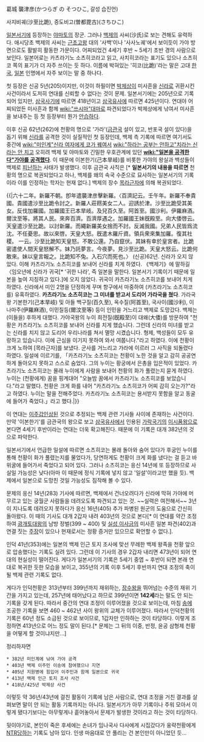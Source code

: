 葛城 襲津彦(かつらぎ の そつひこ, 갈성 습진언)

사지비궤(沙至比跪), 증도비고(曽都毘古)(さちひこ)

[[일본서기]]에 등장하는 [[야마토]]의 장군. 그러나 [[백제]]의 사씨(沙氏)로 보는 견해도 유력하다. 애시당초 백제의 사씨는 [[근초고왕]] 대의 '사백'이나 '사사노궤'에서 보이듯이 가야 방면으로도 활발히 활동한 가문이다. 어찌되었건 4세기 후반 ~ 5세기 초반 경의 사람으로 보인다. 일본어로는 카츠라기노 소츠히코라고 읽고, 사치히코라는 표기도 있으나 소츠히코 쪽의 표기가 더 자주 쓰이는 듯 하다. 이름에 박혀있는 '히코(比跪)'라는 말은 고대 [[한국]], [[일본]] 인명에서 자주 보이는 말 중 하나다.

첫 등장은 신공 5년(205)이지만, 이것이 하필이면 [[박제상]]이 미사흔을 [[신라]]로 귀환시킨 사건이라서 도저히 연대를 신뢰할 수 없다는 것이 문제. 일본서기에는 205년으로 기록되어 있지만, [[삼국사기]]에 따르면 418년이고 [[삼국유사]]에 따르면 425년이다. 연대야 어찌되었든 미사흔과 함께 [[wiki:"쓰시마"대마]]로 파견되었다가 박제상에게 낚여서 미사흔을 보내주는 등 첫 등장부터 뭔가 [[안습]]하다.

이후 신공 62년(262)에 천황의 명으로 '가라'([[금관국]] 설이 있고, 반포국 설이 있다)을 돕기 위해 [[신라]]를 공격한 것이 실질적인 첫 등장인데, 백제 측 기록에 따르면 여기서도 중간에 [[wiki:"미인계"신라 여자에게 코가 꿰여서]] [[wiki:"하라는 공부는 안하고"치라는 신라는 안 치고]] 오히려 백제 및 야마토와 긴밀한 우호관계에 있던 '''[[wiki:"일본을 공격한다"가야를 공격했다]]'''. 이 때문에 이본한기(己本旱岐)를 비롯한 가야의 왕실과 백성들이 백제로 [[피난]]하는 사태가 발생했다. 이후 금관국 사직은 [* '''일본서기의 내용을 따르면''' 천황의 명으로 복권되었다고 하나, 백제를 왜의 속국 수준으로 묘사하는 일본서기의 기록이라 이를 인정하는 학자는 현재 없다.] 백제의 장수 [[목라근자]]에 의해 복권되었다.

{{|六十二年。新羅不朝。卽年遣襲津彦擊新羅。〈百濟記云。壬午年。新羅不奉貴國。貴國遣沙至比跪令討之。新羅人莊餝美女二人。迎誘於津。沙至比跪受其美女。反伐加羅國。加羅國王已本旱岐。及兒百久至。阿首至。國沙利。伊羅麻酒。爾汶至等。將其人民。來奔百濟。百濟厚遇之。加羅國王妹旣殿至。向大倭啓云。天皇遣沙至比跪。以討新羅。而繩新羅美女捨而不討。反滅我國。兄弟人民皆爲流沈。不任憂思。故以來啓。天皇大怒。旣遣木羅斤資。領兵衆來集加羅。復其社稷。
一云。沙至比跪知天皇怒。不敢公還。乃自竄伏。其妹有幸於皇宮者。比跪密遣使人間天皇怒解不。妹乃託夢言。今夜夢。見沙至比跪。天皇大怒云。比跪何敢來。妹以皇言報之。比跪知不兔。入石穴而死也。〉
(신공)62년. 신라가 오지 않았다. 이해 카츠라기노 소츠히코를 보내어 신라를 치게 하였다. 《백제기》에 말하길〈임오년에 신라가 귀국[* '귀한 나라', 즉 일본을 말한다. 일본서기 기록이기 때문에 일본을 높여 지칭하고 있다.]에 오지 않았다. 귀국이 카츠라기노 소츠히코를 보내어 치게 하였다. 신라에서 미인 2명을 단정하게 꾸며 항구에서 마중하여 (카츠라기노 소츠히코를) 유혹하였다. '''카츠라기노 소츠히코는 그 미녀를 받고서 도리어 가라국을 쳤다'''. 가라국왕 기본한기(己本旱岐) 및 아들 백구질(百久至), 옥수질(阿首至), 국사이(國沙利), 이나마주(伊羅麻酒), 이민질등(爾汶至等) 등이 인민을 거느리고 백제로 도망갔다. 백제는 (이들을) 후하게 대했다. 가야국왕의 누이 희전질(旣殿至)이 대왜(大倭)를 방문하여 "천황은 카츠라기노 소츠히코를 보내어 신라를 치게 했습니다. 그런데 신라의 미녀를 받고는 신라를 치지 않고 도리어 우리나라를 쳐서 멸망 시켰습니다. 형제, 백성들이 모두 유랑하고 있습니다. 이에 근심을 이기지 못하여 와서 여쭙니다."라고 하였다. 이에 천황이 크게 노하여 [목라근자]를 보냈다. 군사를 거느리고 가라에 이르러 그 사직을 되돌렸다 하였다. 
일설에 이르기를, 「카츠라기노 소츠히코는 천황이 노한 것을 알고 감히 공공연하게 돌아오지 못하고 스스로 숨었다. 그의 누이는 황궁에서 은총을 입은적이 있었다. 카츠라기노 소츠히코는 몰래 누이에게 사람을 보내어 천황의 화가 풀렸는지 묻게 하였다. 누이는 (천황에게) 꿈을 핑계대어 "오늘밤 꿈에서 카츠라기노 소츠히코를 보았습니다."라고 말했다. 천황은 크게 화를 내어 "카츠라기노 소츠히코가 어찌 감히 오는가?"라고 하였다. 누이는 말을 전해주었다. 카츠라기노 소츠히코는 용서받지 못함을 알고 동굴에 들어가 죽었다.」라고 했다.|}}

이 연대는 [[이주갑인상]]된 것으로 추정되는 백제 관련 기사들 사이에 존재하는 사건이다. 만약 '이본한기'를 금관국의 왕으로 보고 [[삼국유사]]에서 인용된 [[가락국기]]의 [[이시품왕]]으로 본다면 4세기 후반이라는 연대는 더욱 확고해진다. 때문에 이 기록은 대개 382년의 것으로 파악한다.

일본서기에서 언급한 일설에 따르면 소츠히코는 몰래 돌아와 숨어 있다가 후궁인 누이를 통해 천황이 화가 풀렸는지를 물었다가, 당연하게도 천황이 크게 화를 냈다는 걸 듣고 바위굴에 들어가서 죽었다고 되어 있다. 그러나 소츠히코는 응신 14년에 또 등장하므로 사실일 가능성은 낮다(아마 이 때문에 정식 기록에 넣지 않고 '일설'이라고만 했을 듯). 백제에서 일본으로 도망친 것일 가능성도 짐작해 볼 수 있다.

문제의 응신 14년(283) 기사에 따르면, 백제에서 건너오려다가 신라에 막혀 가야에 머무르고 있는 궁월군 사람들을 데려오도록 파견되고 있는 것. ~~실력은 여전해서~~ 3년이 지나도록 데려오지 못하다가 응신 16년(405) 추가 파병된 원군의 도움으로 간신히 돌아왔다. 이 때의 기사도 대개 2갑자 내려 403년의 것으로 본다[* 이 연대를 약간 조정하여 [[광개토대왕]]의 남방 정벌(399 ~ 400) 및 [[실성 이사금]]의 미사흔 일본 파견(402)과 연결 짓는 [http://blog.naver.com/see4in4?Redirect=Log&logNo=60012669549&from=postView 주장]이 있으나 현재로서는 정황 증거만 있으므로 확언할 수 없다.].

인덕 41년(353)에는 일본의 백제 인근 토지 조사에 맞선 무례한 백제 왕족을 천황 앞으로 압송했다는 기록도 실려 있다. 그런데 이 기사의 경우 2갑자 내리면 473년이 되어 연대의 현실성이 떨어진다. 게다가 일본서기의 기록은 5세기 중엽 ~ 후반이 되면 본래 연대로 복귀한 듯한 모습을 보이고, 355년의 기록 이후 5세기 후반까지 연대 조정의 축이 될 백제 관련 기록도 없다.

게다가 인덕천황은 313년부터 399년까지 재위하는, [[장수왕]]을 뛰어넘는 수준의 재위 기간을 가지고 있는데, 257년에 태어났다고 하므로 399년이면 '''142세'''라는 말도 안 되는 기록을 갖게 된다. 따라서 중간의 연대 조정이 이루어졌을 것으로 보이는데, 마침 [[송]]에 조공한 기록을 보면 460 ~ 462년 사이 왕위의 교체가 이루어졌다. 따라서 인덕천황의 기록은 60년 정도 소급된 것으로 보이므로, 1갑자만 인하하는 것이 타당하다. 이렇게 조정하면 413년으로 어느 정도 말이 된다.[* 문제는 그 뒤의 이중, 반정, 윤공 삼형제 천황을 어떻게 할 것이냐지만...]

정리하자면

 * 382년 미인계에 낚여 가야 공격
 * 403년 백제 이주민 이송에 참여했으나 지연
 * 405년 지원병에 힘입어 이주민과 함께 일본으로 귀국
 * 413년 백제 인근 토지 조사 사건
 * 418년/425년 박제상 사건

이렇듯 약 36년/43년에 걸친 활동이 기록에 남은 사람으로, 연대 조정을 거친 결과를 살펴보면 말이 안 되는 활동 기록까지는 아니다. 일본서기가 아무 기록이나 주워 모아서 이렇게 됐다기보다는 아무렇게나 흩어놓아서 문제가 발생한 것이라고 하는 것이 타당하다.

뒷이야기로, 본인이 죽은 후세에는 손녀가 임나국사 다사에게 시집갔다가 웅략천황에게 [[NTR]]당하는 기록도 남아 있다. 인생 마음대로 안 풀리는 건 본인만이 아니었던 듯...
